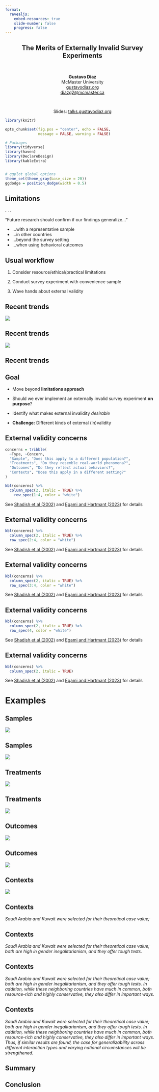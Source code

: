```yaml
---
format:
  revealjs:
    embed-resources: true
    slide-number: false
    progress: false
---
```


::: {style="text-align: center"}
##  The Merits of Externally Invalid Survey Experiments {.center .smaller}

&nbsp;    

**Gustavo Diaz**  
McMaster University  
[gustavodiaz.org](https://gustavodiaz.org/)  
<diazg2@mcmaster.ca>

&nbsp;

Slides: [talks.gustavodiaz.org](https://talks.gustavodiaz.org/)

:::



```r
library(knitr)

opts_chunk$set(fig.pos = "center", echo = FALSE, 
               message = FALSE, warning = FALSE)
```

```r
# Packages
library(tidyverse)
library(haven)
library(DeclareDesign)
library(kableExtra)


# ggplot global options
theme_set(theme_gray(base_size = 20))
ggdodge = position_dodge(width = 0.5)
```

## Limitations

. . .

"Future research should confirm if our findings generalize..."

::: incremental
- ...with a representative sample
- ...in other countries
- ...beyond the survey setting
- ...when using behavioral outcomes
:::

## Usual workflow

::: incremental
1. Consider resource/ethical/practical limitations

2. Conduct survey experiment with convenience sample

3. Wave hands about external validity

:::

## Recent trends

<!-- One example about doing more with data -->
<!-- Another about showing when external invalidity matters or not -->
![](invalid_survexp/coppock2019.png){fig-align="center"}

## Recent trends

![](invalid_survexp/huang2023.png){fig-align="center"}

## Recent trends

## Goal

::: incremental
- Move beyond **limitations approach**

- Should we ever implement an externally invalid survey experiment **on purpose**?

- Identify what makes external invalidity *desirable*

- **Challenge:** Different kinds of external (in)validity

:::

## External validity concerns

<!-- Merge Campbell, Shadish, Cook (see Jiawei Fu paper) and Egami and Hartman  -->

<!-- Present XTYC as a table -->

```r
concerns = tribble(
  ~Type, ~Concern,
  "Sample", "Does this apply to a different population?",
  "Treatments", "Do they resemble real-world phenomena?",
  "Outcomes", "Do they reflect actual behaviors?",
  "Contexts", "Does this apply in a different setting?"
)

kbl(concerns) %>% 
  column_spec(2, italic = TRUE) %>% 
    row_spec(1:4, color = "white")
```

::: aside
See [Shadish et al (2002)](https://psycnet.apa.org/record/2002-17373-000) and [Egami and Hartmant (2023)](https://doi.org/10.1017/S0003055422000880) for details
:::

## External validity concerns

```r
kbl(concerns) %>% 
  column_spec(2, italic = TRUE) %>% 
  row_spec(2:4, color = "white")
```

::: aside
See [Shadish et al (2002)](https://psycnet.apa.org/record/2002-17373-000) and [Egami and Hartmant (2023)](https://doi.org/10.1017/S0003055422000880) for details
:::

## External validity concerns

```r
kbl(concerns) %>% 
  column_spec(2, italic = TRUE) %>% 
  row_spec(3:4, color = "white")
```

::: aside
See [Shadish et al (2002)](https://psycnet.apa.org/record/2002-17373-000) and [Egami and Hartmant (2023)](https://doi.org/10.1017/S0003055422000880) for details
:::

## External validity concerns

```r
kbl(concerns) %>% 
  column_spec(2, italic = TRUE) %>% 
  row_spec(4, color = "white")
```

::: aside
See [Shadish et al (2002)](https://psycnet.apa.org/record/2002-17373-000) and [Egami and Hartmant (2023)](https://doi.org/10.1017/S0003055422000880) for details
:::

## External validity concerns

```r
kbl(concerns) %>% 
  column_spec(2, italic = TRUE)
```

::: aside
See [Shadish et al (2002)](https://psycnet.apa.org/record/2002-17373-000) and [Egami and Hartmant (2023)](https://doi.org/10.1017/S0003055422000880) for details
:::

# Examples
<!-- Of cases where external invalidity is desirable -->

## Samples
<!-- https://doi.org/10.1177/10659129221076 -->

![](invalid_survexp/eidgahy2023.png){fig-align="center"}

## Samples


![](invalid_survexp/eidgahy2023_fig1.png){fig-align="center"}

## Treatments
<!-- Weird experiments can approximate behavioral benchmarks better -->
<!-- https://doi.org/10.1111/ajps.12205 -->

![](invalid_survexp/rosenfeld2016_0.png){fig-align="center"}


## Treatments

![](invalid_survexp/rosenfeld2016.png){fig-align="center"}


## Outcomes
<!-- Maybe Boas Hidalgo Norms vs Action -->
<!-- https://doi.org/10.1111/ajps.12413 -->
![](invalid_survexp/boas2019_0.png){fig-align="center"}

## Outcomes
![](invalid_survexp/boas2019_1.png){fig-align="center"}

## Contexts
<!-- https://doi.org/10.1017/XPS.2023.15 -->

![](invalid_survexp/jones2024_0.png){fig-align="center"}

## Contexts

*Saudi Arabia and Kuwait were selected for their theoretical case value;*

## Contexts

*Saudi Arabia and Kuwait were selected for their theoretical case value; both are high in gender inegalitarianism, and they offer tough tests.*

## Contexts

*Saudi Arabia and Kuwait were selected for their theoretical case value; both are high in gender inegalitarianism, and they offer tough tests. In addition, while these neighboring countries have much in common, both resource-rich and highly conservative, they also differ in important ways.*

## Contexts

*Saudi Arabia and Kuwait were selected for their theoretical case value; both are high in gender inegalitarianism, and they offer tough tests. In addition, while these neighboring countries have much in common, both resource-rich and highly conservative, they also differ in important ways. Thus, if similar results are found, the case for generalizability across different interaction types and varying national circumstances will be strengthened.*

## Summary
<!-- Show table with each type of invalidity is good for -->

## Conclusion

<!-- Endline: Change research at the design stage -->
<!-- What would you like to see to be convinced of this? -->
<!-- How far does this line of inquiry go -->
